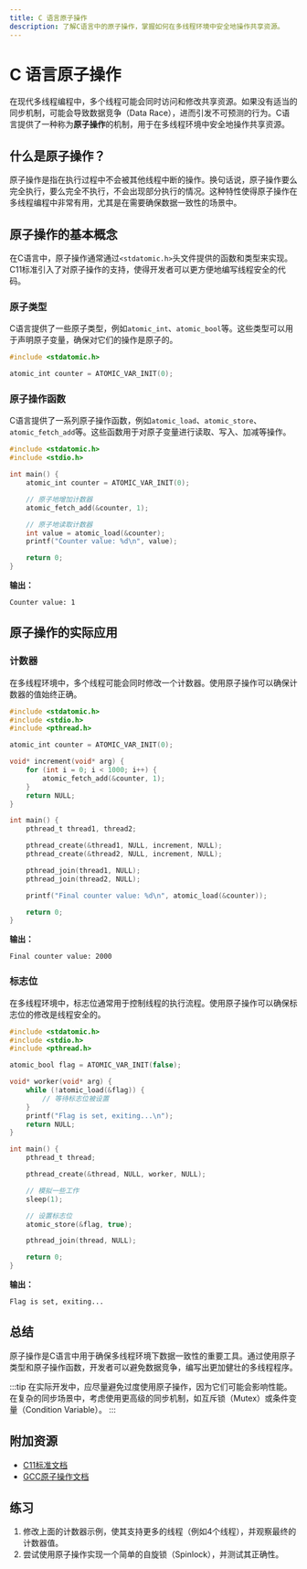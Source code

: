 ```yaml
---
title: C 语言原子操作
description: 了解C语言中的原子操作，掌握如何在多线程环境中安全地操作共享资源。
---
```


# C 语言原子操作

在现代多线程编程中，多个线程可能会同时访问和修改共享资源。如果没有适当的同步机制，可能会导致数据竞争（Data Race），进而引发不可预测的行为。C语言提供了一种称为**原子操作**的机制，用于在多线程环境中安全地操作共享资源。

## 什么是原子操作？

原子操作是指在执行过程中不会被其他线程中断的操作。换句话说，原子操作要么完全执行，要么完全不执行，不会出现部分执行的情况。这种特性使得原子操作在多线程编程中非常有用，尤其是在需要确保数据一致性的场景中。

## 原子操作的基本概念

在C语言中，原子操作通常通过`<stdatomic.h>`头文件提供的函数和类型来实现。C11标准引入了对原子操作的支持，使得开发者可以更方便地编写线程安全的代码。

### 原子类型

C语言提供了一些原子类型，例如`atomic_int`、`atomic_bool`等。这些类型可以用于声明原子变量，确保对它们的操作是原子的。

```c
#include <stdatomic.h>

atomic_int counter = ATOMIC_VAR_INIT(0);
```

### 原子操作函数

C语言提供了一系列原子操作函数，例如`atomic_load`、`atomic_store`、`atomic_fetch_add`等。这些函数用于对原子变量进行读取、写入、加减等操作。

```c
#include <stdatomic.h>
#include <stdio.h>

int main() {
    atomic_int counter = ATOMIC_VAR_INIT(0);

    // 原子地增加计数器
    atomic_fetch_add(&counter, 1);

    // 原子地读取计数器
    int value = atomic_load(&counter);
    printf("Counter value: %d\n", value);

    return 0;
}
```

**输出：**
```
Counter value: 1
```

## 原子操作的实际应用

### 计数器

在多线程环境中，多个线程可能会同时修改一个计数器。使用原子操作可以确保计数器的值始终正确。

```c
#include <stdatomic.h>
#include <stdio.h>
#include <pthread.h>

atomic_int counter = ATOMIC_VAR_INIT(0);

void* increment(void* arg) {
    for (int i = 0; i < 1000; i++) {
        atomic_fetch_add(&counter, 1);
    }
    return NULL;
}

int main() {
    pthread_t thread1, thread2;

    pthread_create(&thread1, NULL, increment, NULL);
    pthread_create(&thread2, NULL, increment, NULL);

    pthread_join(thread1, NULL);
    pthread_join(thread2, NULL);

    printf("Final counter value: %d\n", atomic_load(&counter));

    return 0;
}
```

**输出：**
```
Final counter value: 2000
```

### 标志位

在多线程环境中，标志位通常用于控制线程的执行流程。使用原子操作可以确保标志位的修改是线程安全的。

```c
#include <stdatomic.h>
#include <stdio.h>
#include <pthread.h>

atomic_bool flag = ATOMIC_VAR_INIT(false);

void* worker(void* arg) {
    while (!atomic_load(&flag)) {
        // 等待标志位被设置
    }
    printf("Flag is set, exiting...\n");
    return NULL;
}

int main() {
    pthread_t thread;

    pthread_create(&thread, NULL, worker, NULL);

    // 模拟一些工作
    sleep(1);

    // 设置标志位
    atomic_store(&flag, true);

    pthread_join(thread, NULL);

    return 0;
}
```

**输出：**
```
Flag is set, exiting...
```

## 总结

原子操作是C语言中用于确保多线程环境下数据一致性的重要工具。通过使用原子类型和原子操作函数，开发者可以避免数据竞争，编写出更加健壮的多线程程序。

:::tip
在实际开发中，应尽量避免过度使用原子操作，因为它们可能会影响性能。在复杂的同步场景中，考虑使用更高级的同步机制，如互斥锁（Mutex）或条件变量（Condition Variable）。
:::

## 附加资源

- [C11标准文档](https://www.open-std.org/jtc1/sc22/wg14/www/docs/n1570.pdf)
- [GCC原子操作文档](https://gcc.gnu.org/onlinedocs/gcc/_005f_005fatomic-Builtins.html)

## 练习

1. 修改上面的计数器示例，使其支持更多的线程（例如4个线程），并观察最终的计数器值。
2. 尝试使用原子操作实现一个简单的自旋锁（Spinlock），并测试其正确性。
